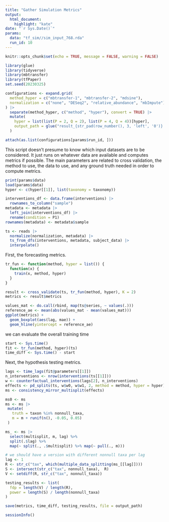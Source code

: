 ```yaml
---
title: "Gather Simulation Metrics"
output: 
  html_document:
    highlight: "kate"
date: "`r Sys.Date()`"
params:
  data: "tf_sim//sim_input_768.rda"
  run_id: 10
---
```


```r
knitr::opts_chunk$set(echo = TRUE, message = FALSE, warning = FALSE)
```

```r
library(glue)
library(tidyverse)
library(mbtransfer)
library(tfPaper)
set.seed(20230325)
```

```r
configurations <- expand.grid(
  method_hyper = c("mbtransfer-1", "mbtransfer-2", "mdsine"),
  normalization = c("none", "DESeq2", "relative_abundance", "mbImpute")
) |>
  separate(method_hyper, c("method", "hyper"), convert = TRUE) |>
  mutate(
    hyper = list(list(P = 2, Q = 2), list(P = 4, Q = 4))[hyper],
    output_path = glue("result_{str_pad(row_number(), 3, 'left', '0')}.rda")
  )

attach(as.list(configurations[params$run_id, ]))
```

This script doesn't presume to know which input datasets are to be considered.
It just runs on whatever data are available and computes metrics if possible.
The main parameters are related to cross validation, the method to use, the data
to use, and any ground truth needed in order to compute metrics.

```r
print(params$data)
load(params$data)
hyper <- c(hyper[[1]], list(taxonomy = taxonomy))

interventions_df <- data.frame(interventions) |>
  rownames_to_column("sample")
metadata <- metadata |>
  left_join(interventions_df) |>
  rename(condition = P1)
rownames(metadata) <- metadata$sample

ts <- reads |>
  normalize(normalization, metadata) |>
  ts_from_dfs(interventions, metadata, subject_data) |>
  interpolate()
```

First, the forecasting metrics.

```r
tr_fun <- function(method, hyper = list()) {
  function(x) {
    train(x, method, hyper)
  }
}

result <- cross_validate(ts, tr_fun(method, hyper), K = 2)
metrics <- result$metrics
```

```r
values_mat <- do.call(rbind, map(ts@series, ~ values(.)))
reference_ae <- mean(abs(values_mat - mean(values_mat)))
ggplot(metrics) +
  geom_boxplot(aes(lag, mae)) +
  geom_hline(yintercept = reference_ae)
```

we can evaluate the overall training time

```r
start <- Sys.time()
fit <- tr_fun(method, hyper)(ts)
time_diff <- Sys.time() - start
```

Next, the hypothesis testing metrics.

```r
lags <- time_lags(fit@parameters[[1]])
n_interventions <- nrow(interventions(ts[[1]]))
w <- counterfactual_interventions(lags[2], n_interventions)
effects <- pd_splits(ts, w$w0, w$w1, 2, method = method, hyper = hyper)
ms <- consistency_mirror_multisplit(effects)
```

```r
ms0 <- ms
ms <- ms |>
 mutate(
   truth = taxon %in% nonnull_taxa,
   m = m + runif(n(), -0.05, 0.05)
 )

ms_ <- ms |>
  select(multisplit, m, lag) %>%
  split(.$lag) %>%
  map(~ split(., .$multisplit) %>% map(~ pull(., m)))

# we should have a version with different nonnull taxa per lag
lag <- 1
R <- str_c("tax", which(multiple_data_splitting(ms_[[lag]])))
S <- intersect(str_c("tax", nonnull_taxa),  R)
V <- setdiff(R, str_c("tax", nonnull_taxa))

testing_results <- list(
  fdp = length(V) / length(R),
  power = length(S) / length(nonnull_taxa)
)
```

```r
save(metrics, time_diff, testing_results, file = output_path)
```

```r
sessionInfo()
```


